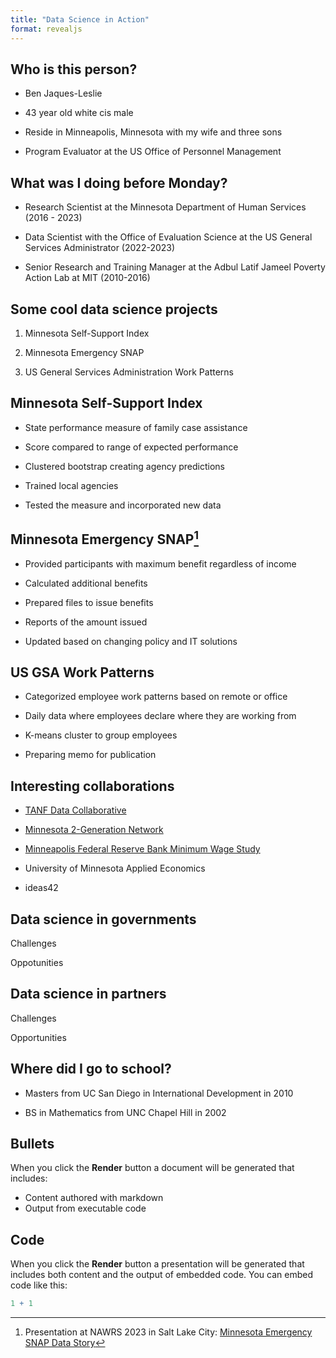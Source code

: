 ```yaml
---
title: "Data Science in Action"
format: revealjs
---
```


## Who is this person?

-   Ben Jaques-Leslie

-   43 year old white cis male

-   Reside in Minneapolis, Minnesota with my wife and three sons

-   Program Evaluator at the US Office of Personnel Management

## What was I doing before Monday?

-   Research Scientist at the Minnesota Department of Human Services (2016 - 2023)

-   Data Scientist with the Office of Evaluation Science at the US General Services Administrator (2022-2023)

-   Senior Research and Training Manager at the Adbul Latif Jameel Poverty Action Lab at MIT (2010-2016)

## Some cool data science projects

1.  Minnesota Self-Support Index

2.  Minnesota Emergency SNAP

3.  US General Services Administration Work Patterns

## Minnesota Self-Support Index

-   State performance measure of family case assistance

-   Score compared to range of expected performance

-   Clustered bootstrap creating agency predictions

-   Trained local agencies

-   Tested the measure and incorporated new data

## Minnesota Emergency SNAP[^1]

[^1]: Presentation at NAWRS 2023 in Salt Lake City: [Minnesota Emergency SNAP Data Story](https://bpffjl.github.io/esnap-nawrs/scripts/slides.html#/title-slide)

-   Provided participants with maximum benefit regardless of income

-   Calculated additional benefits

-   Prepared files to issue benefits

-   Reports of the amount issued

-   Updated based on changing policy and IT solutions

## US GSA Work Patterns

-   Categorized employee work patterns based on remote or office

-   Daily data where employees declare where they are working from

-   K-means cluster to group employees

-   Preparing memo for publication

## Interesting collaborations

-   [TANF Data Collaborative](https://www.acf.hhs.gov/opre/report/tanf-data-collaborative-pilot-profiles-collection-data-analytics-projects-state-county)

-   [Minnesota 2-Generation Network](https://mn.gov/dhs/2-generation/about/)

-   [Minneapolis Federal Reserve Bank Minimum Wage Study](https://www.minneapolisfed.org/research/working-papers/minimum-wages-and-labor-markets-in-the-twin-cities)

-   University of Minnesota Applied Economics

-   ideas42

## Data science in governments

Challenges

Oppotunities

## Data science in partners

Challenges

Opportunities

## Where did I go to school?

-   Masters from UC San Diego in International Development in 2010

-   BS in Mathematics from UNC Chapel Hill in 2002

## Bullets

When you click the **Render** button a document will be generated that includes:

-   Content authored with markdown
-   Output from executable code

## Code

When you click the **Render** button a presentation will be generated that includes both content and the output of embedded code. You can embed code like this:

```r
1 + 1
```
